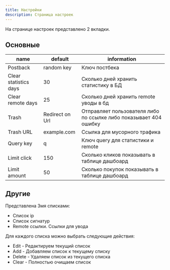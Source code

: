 ```yaml
---
title: Настройки
description: Страница настроек
---
```


На странице настроек представлено 2 вкладки.

## Основные

|name|default|information|
|--------|------|----------|
|Postback|random key|Ключ постбека|
|Clear statistics days|30|Сколько дней хранить статистику в БД|
|Clear remote days|25|Сколько дней хранить remote уводы в бд|
|Trash|Redirect on Url|Отправляет пользователя либо по ссылке либо показывает 404 ошибку|
|Trash URL|example.com|Ссылка для мусорного трафика|
|Query key|q|Ключ query для статистики и remote|
|Limit click|150|Сколько кликов показывать в таблице дашбоард|
|Limit amount|50|Сколько покупок показывать в таблице дашбоард|


## Другие

Представлена 3мя списками:
 - Список ip
 - Список сигнатур
 - Remote ссылки. Ссылки для увода

Для каждого списка можно выбрать следующие действия:

 - Edit - Редактируем текущий список
 - Add - Добавляем список к текущему списку
 - Delete - Удаляем список из текущего списка
 - Clear - Полностью очищаем список
